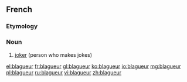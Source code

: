 ==French==

===Etymology===
{{suffix|blaguer|eur|lang=fr}}

===Noun===
{{fr-noun|m|f=blagueuse}}

# [[joker]] (person who makes jokes)

[[el:blagueur]]
[[fr:blagueur]]
[[gl:blagueur]]
[[ko:blagueur]]
[[io:blagueur]]
[[mg:blagueur]]
[[pl:blagueur]]
[[ru:blagueur]]
[[vi:blagueur]]
[[zh:blagueur]]